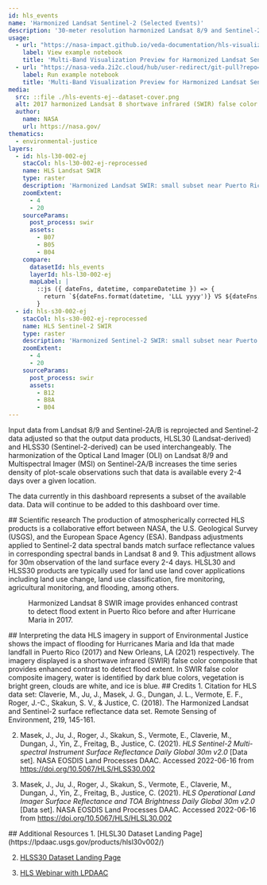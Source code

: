 ```yaml
---
id: hls_events
name: 'Harmonized Landsat Sentinel-2 (Selected Events)'
description: '30-meter resolution harmonized Landsat 8/9 and Sentinel-2A/B data products'
usage:
  - url: "https://nasa-impact.github.io/veda-documentation/hls-visualization.html"
    label: View example notebook
    title: 'Multi-Band Visualization Preview for Harmonized Landsat Sentinel-2 (HLS)'
  - url: "https://nasa-veda.2i2c.cloud/hub/user-redirect/git-pull?repo=https://github.com/NASA-IMPACT/veda-documentation&urlpath=lab/tree/veda-documentation/hls-visualization.ipynb&branch=main"
    label: Run example notebook
    title: 'Multi-Band Visualization Preview for Harmonized Landsat Sentinel-2 (HLS)'
media:
  src: ::file ./hls-events-ej--dataset-cover.png
  alt: 2017 harmonized Landsat 8 shortwave infrared (SWIR) false color composite image that provides enhanced contrast to detect flood extent.
  author:
    name: NASA
    url: https://nasa.gov/
thematics:
  - environmental-justice
layers:
  - id: hls-l30-002-ej
    stacCol: hls-l30-002-ej-reprocessed
    name: HLS Landsat SWIR
    type: raster
    description: 'Harmonized Landsat SWIR: small subset near Puerto Rico'
    zoomExtent:
      - 4
      - 20
    sourceParams:
      post_process: swir
      assets:
        - B07
        - B05
        - B04
    compare:
      datasetId: hls_events
      layerId: hls-l30-002-ej
      mapLabel: |
        ::js ({ dateFns, datetime, compareDatetime }) => {
          return `${dateFns.format(datetime, 'LLL yyyy')} VS ${dateFns.format(compareDatetime, 'LLL yyyy')}`;
        }
  - id: hls-s30-002-ej
    stacCol: hls-s30-002-ej-reprocessed
    name: HLS Sentinel-2 SWIR
    type: raster
    description: 'Harmonized Sentinel-2 SWIR: small subset near Puerto Rico'
    zoomExtent:
      - 4
      - 20
    sourceParams:
      post_process: swir
      assets:
        - B12
        - B8A
        - B04
---
```


<Block>
<Prose>
Input data from Landsat 8/9 and Sentinel-2A/B is reprojected and Sentinel-2 data adjusted so that the output data products, HLSL30 (Landsat-derived) and HLSS30 (Sentinel-2-derived) can be used interchangeably. The harmonization of the Optical Land Imager (OLI) on Landsat 8/9 and Multispectral Imager (MSI) on Sentinel-2A/B increases the time series density of plot-scale observations such that data is available every 2-4 days over a given location.

The data currently in this dashboard represents a subset of the available data. Data will continue to be added to this dashboard over time.
</Prose>
</Block>

<Block>
<Prose>
## Scientific research
The production of atmospherically corrected HLS products is a collaborative effort between NASA, the U.S. Geological Survey (USGS), and the European Space Agency (ESA). Bandpass adjustments applied to Sentinel-2 data spectral bands match surface reflectance values in corresponding spectral bands in Landsat 8 and 9. This adjustment allows for 30m observation of the land surface every 2-4 days. HLSL30 and HLSS30 products are typically used for land use land cover applications including land use change, land use classification, fire monitoring, agricultural monitoring, and flooding, among others. 
</Prose>
</Block>

<Block type='full'>
<Figure>
  <Map
    datasetId='hls_events'
    layerId='hls-l30-002-ej'
    dateTime='2017-08-25'
    zoom={11}
    center={[-65.97,18.41]}
    compareDateTime='2017-09-26'
  />
  <Caption
    attrAuthor='NASA'
    attrUrl='https://nasa.gov/'
  >
     Harmonized Landsat 8 SWIR image provides enhanced contrast to detect flood extent in Puerto Rico before and after Hurricane Maria in 2017.
  </Caption>
</Figure>
<Prose>
## Interpreting the data
HLS imagery in support of Environmental Justice shows the impact of flooding for Hurricanes Maria and Ida that made landfall in Puerto Rico (2017) and New Orleans, LA (2021) respectively. The imagery displayed is a shortwave infrared (SWIR) false color composite that provides enhanced contrast to detect flood extent. In SWIR false color composite imagery, water is identified by dark blue colors, vegetation is bright green, clouds are white, and ice is blue.
</Prose>
</Block>

<Block>
<Prose>
## Credits
1. Citation for HLS data set: Claverie, M., Ju, J., Masek, J. G., Dungan, J. L., Vermote, E. F., Roger, J.-C., Skakun, S. V., & Justice, C. (2018). The Harmonized Landsat and Sentinel-2 surface reflectance data set. Remote Sensing of Environment, 219, 145-161.

2. Masek, J., Ju, J., Roger, J., Skakun, S., Vermote, E., Claverie, M., Dungan, J., Yin, Z., Freitag, B., Justice, C. (2021). <i>HLS Sentinel-2 Multi-spectral Instrument Surface Reflectance Daily Global 30m v2.0</i> [Data set]. NASA EOSDIS Land Processes DAAC. Accessed 2022-06-16 from https://doi.org/10.5067/HLS/HLSS30.002

3. Masek, J., Ju, J., Roger, J., Skakun, S., Vermote, E., Claverie, M., Dungan, J., Yin, Z., Freitag, B., Justice, C. (2021). <i>HLS Operational Land Imager Surface Reflectance and TOA Brightness Daily Global 30m v2.0</i> [Data set]. NASA EOSDIS Land Processes DAAC. Accessed 2022-06-16 from https://doi.org/10.5067/HLS/HLSL30.002
</Prose>
</Block>

<Block>
<Prose>
## Additional Resources
1. [HLSL30 Dataset Landing Page](https://lpdaac.usgs.gov/products/hlsl30v002/)

2. [HLSS30 Dataset Landing Page](https://lpdaac.usgs.gov/products/hlss30v002/)

3. [HLS Webinar with LPDAAC](https://www.youtube.com/watch?v=N2S4KGNo_XY)
</Prose>
</Block>
